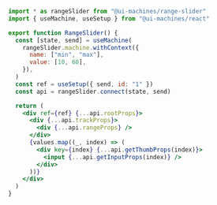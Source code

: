 ```jsx
import * as rangeSlider from "@ui-machines/range-slider"
import { useMachine, useSetup } from "@ui-machines/react"

export function RangeSlider() {
  const [state, send] = useMachine(
    rangeSlider.machine.withContext({
      name: ["min", "max"],
      value: [10, 60],
    }),
  )
  const ref = useSetup({ send, id: "1" })
  const api = rangeSlider.connect(state, send)

  return (
    <div ref={ref} {...api.rootProps}>
      <div {...api.trackProps}>
        <div {...api.rangeProps} />
      </div>
      {values.map((_, index) => (
        <div key={index} {...api.getThumbProps(index)}>
          <input {...api.getInputProps(index)} />
        </div>
      ))}
    </div>
  )
}
```
